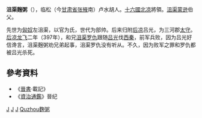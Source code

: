 '''沮渠麹粥'''（{{bd|？||397年|catIdx=J}}），临松（今[[甘肃省|甘肃省]][[张掖|张掖]]南）卢水胡人。[[十六國|十六國]][[北凉|北凉]]將領。[[沮渠蒙逊|沮渠蒙逊]]伯父。

先世为[[匈奴|匈奴]]左沮渠，以官为氏，世代为部帅。后来归附[[后凉|后凉]]吕光，为三河郡[[太守|太守]]。[[后凉|后凉]][[龍飛_(後涼)|龙飞]]二年（397年），和兄[[沮渠罗仇|沮渠罗仇]]跟随[[吕光|吕光]]伐[[西秦|西秦]]，前军兵败，因为吕光好信谗言，沮渠麹粥劝兄弟起事，沮渠罗仇没有听从。不久，因为败军之罪和罗仇都被吕光杀死。

== 參考資料 ==
*《[[晉書|晉書]]·載記》
*《[[資治通鑑|資治通鑑]]》晉纪

[[Category:五胡十六国军事人物|J]]
[[Category:北凉|J]]
[[Category:十六国匈奴人|J]]
[[Category:沮渠姓|Quzhou麴粥]]